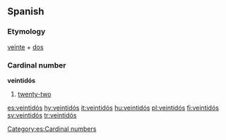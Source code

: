 ==Spanish==

===Etymology===
[[veinte]] + [[dos]]

===Cardinal number===
'''veintidós'''

# [[twenty-two]]

[[Category:es:Cardinal numbers]]

[[es:veintidós]]
[[hy:veintidós]]
[[it:veintidós]]
[[hu:veintidós]]
[[pl:veintidós]]
[[fi:veintidós]]
[[sv:veintidós]]
[[tr:veintidós]]